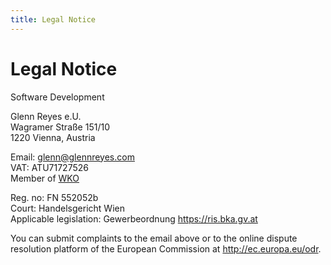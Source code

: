 ```yaml
---
title: Legal Notice
---
```


# Legal Notice

Software Development

Glenn Reyes e.U.<br />
Wagramer Straße 151/10<br />
1220 Vienna, Austria

Email: glenn@glennreyes.com<br />
VAT: ATU71727526<br />
Member of [WKO](https://www.wko.at)

Reg. no: FN 552052b<br />
Court: Handelsgericht Wien<br />
Applicable legislation: Gewerbeordnung https://ris.bka.gv.at

You can submit complaints to the email above or to the online dispute resolution platform of the European Commission at http://ec.europa.eu/odr.
